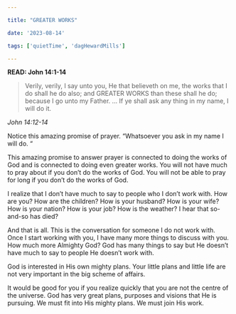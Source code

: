 ```yaml
---

title: "GREATER WORKS"

date: '2023-08-14'

tags: ['quietTime', 'dagHewardMills']

---
```


**READ: John 14:1-14**

>Verily, verily, I say unto you, He that believeth on me, the works that I do shall he do also; and GREATER WORKS than these shall he do; because I go unto my Father. ... If ye shall ask any thing in my name, I will do it. 

*John 14:12-14*

Notice this amazing promise of prayer. “Whatsoever you ask in my name I will do. “ 

This amazing promise to answer prayer is connected to doing the works of God and is connected to doing even greater works. You will not have much to pray about if you don’t do the works of God. You will not be able to pray for long if you don’t do the works of God. 

I realize that I don’t have much to say to people who I don’t work with. How are you? How are the children? How is your husband? How is your wife? How is your nation? How is your job? How is the weather? I hear that so-and-so has died? 

And that is all. This is the conversation for someone I do not work with. Once I start working with you, I have many more things to discuss with you. How much more Almighty God? God has many things to say but He doesn’t have much to say to people He doesn’t work with. 

God is interested in His own mighty plans. Your little plans and little life are not very important in the big scheme of affairs. 

It would be good for you if you realize quickly that you are not the centre of the universe. God has very great plans, purposes and visions that He is pursuing. We must fit into His mighty plans. We must join His work. 
